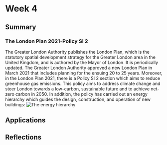 # Week 4
## Summary
### The London Plan 2021-Policy SI 2
The Greater London Authority publishes the London Plan, which is the statutory spatial development strategy for the Greater London area in the United Kingdom, and is authored by the Mayor of London.   It is periodically updated.  The Greater London Authority approved a new London Plan in March 2021 that includes planning for the ensuing 20 to 25 years. Moreover, in the London Plan 2021, there is a Policy SI 2 section which aims to reduce greenhouse gas emissions.  This policy aims to address climate change and steer London towards a low-carbon, sustainable future and to achieve net-zero carbon in 2050. In addition, the policy has carried out an energy hierarchy which guides the design, construction, and operation of new buildings:
![The energy hierarchy](屏幕截图 2024-02-08 162138.jpg)



## Applications
## Reflections